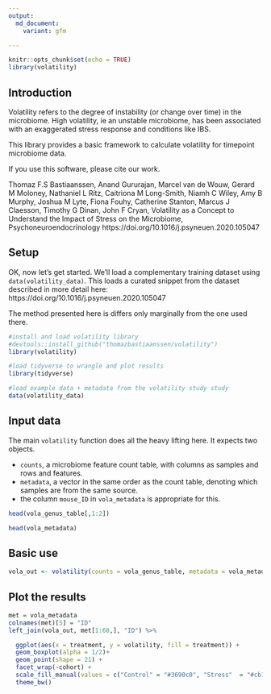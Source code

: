 ```yaml
---
output:
  md_document:
    variant: gfm

---
```


<!-- README.md is generated from README.Rmd. Please edit that file -->

```r
knitr::opts_chunk$set(echo = TRUE)
library(volatility)
```
## Introduction
Volatility refers to the degree of instability (or change over time) in the microbiome. High volatility, ie an unstable microbiome, has been associated with an exaggerated stress response and conditions like IBS. 

This library provides a basic framework to calculate volatility for timepoint microbiome data. 

If you use this software, please cite our work.

Thomaz F.S Bastiaanssen, Anand Gururajan, Marcel van de Wouw, Gerard M Moloney, Nathaniel L Ritz, Caitriona M Long-Smith, Niamh C Wiley, Amy B Murphy, Joshua M Lyte, Fiona Fouhy, Catherine Stanton, Marcus J Claesson, Timothy G Dinan, John F Cryan,
Volatility as a Concept to Understand the Impact of Stress on the Microbiome,
Psychoneuroendocrinology
https://doi.org/10.1016/j.psyneuen.2020.105047

## Setup

OK, now let's get started.
We'll load a complementary training dataset using `data(volatility_data)`. This loads a curated snippet from the dataset described in more detail here: https://doi.org/10.1016/j.psyneuen.2020.105047

The method presented here is differs only marginally from the one used there. 


```r
#install and load volatility library
#devtools::install_github("thomazbastiaanssen/volatility")
library(volatility)

#load tidyverse to wrangle and plot results
library(tidyverse)

#load example data + metadata from the volatility study study
data(volatility_data)

```

## Input data

The main `volatility` function does all the heavy lifting here. It expects two objects. 

* `counts`, a microbiome feature count table, with columns as samples and rows and features. 
* `metadata`, a vector in the same order as the count table, denoting which samples are from the same source. 
 + the column `mouse_ID` in `vola_metadata` is appropriate for this. 

```r
head(vola_genus_table[,1:2])

head(vola_metadata)

```

## Basic use

```r
vola_out <- volatility(counts = vola_genus_table, metadata = vola_metadata$mouse_ID)

```


## Plot the results


```r
met = vola_metadata
colnames(met)[5] = "ID"
left_join(vola_out, met[1:60,], "ID") %>%

  ggplot(aes(x = treatment, y = volatility, fill = treatment)) +
  geom_boxplot(alpha = 1/2)+
  geom_point(shape = 21) +
  facet_wrap(~cohort) +
  scale_fill_manual(values = c("Control" = "#3690c0", "Stress"  = "#cb181d")) +
  theme_bw() 
```


